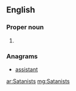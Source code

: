 {{also|sātanists}}
==English==

===Proper noun===
{{head|en|noun plural form}}

# {{plural of|Satanist|lang=en}}

===Anagrams===
* [[assistant#English|assistant]]

[[ar:Satanists]]
[[mg:Satanists]]